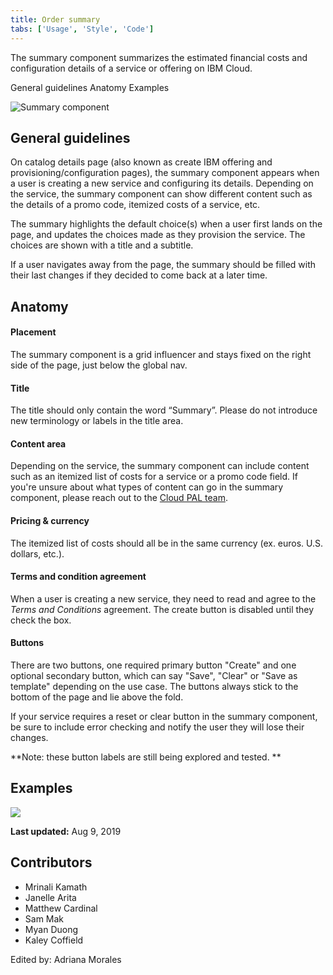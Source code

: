 ```yaml
---
title: Order summary
tabs: ['Usage', 'Style', 'Code']
---
```


<PageDescription>

The summary component summarizes the estimated financial costs and configuration details of a service or offering on IBM Cloud. 

</PageDescription>

<AnchorLinks>
  <AnchorLink>General guidelines</AnchorLink>
  <AnchorLink>Anatomy</AnchorLink>
  <AnchorLink>Examples</AnchorLink>
</AnchorLinks>

![Summary component](images/summary-hero.png)


## General guidelines

On catalog details page (also known as create IBM offering and provisioning/configuration pages), the summary component appears when a user is creating a new service and configuring its details. Depending on the service, the summary component can show different content such as the details of a promo code, itemized costs of a service, etc. 

The summary highlights the default choice(s) when a user first lands on the page, and updates the choices made as they provision the service. The choices are shown with a title and a subtitle.

If a user navigates away from the page, the summary should be filled with their last changes if they decided to come back at a later time. 

## Anatomy

#### Placement
The summary component is a grid influencer and stays fixed on the right side of the page, just below the global nav. 


#### Title
The title should only contain the word “Summary”. Please do not introduce new terminology or labels in the title area. 


#### Content area
Depending on the service, the summary component can include content such as an itemized list of costs for a service or a promo code field. If you're unsure about what types of content can go in the summary component, please reach out to the [Cloud PAL team](https://ibm-cloudplatform.slack.com/messages/CGFD1CV4J). 

#### Pricing & currency
The itemized list of costs should all be in the same currency (ex. euros. U.S. dollars, etc.).

#### Terms and condition agreement
When a user is creating a new service, they need to read and agree to the _Terms and Conditions_ agreement. The create button is disabled until they check the box.

#### Buttons
There are two buttons, one required primary button "Create" and one optional secondary button, which can say "Save", "Clear" or "Save as template" depending on the use case. The buttons always stick to the bottom of the page and lie above the fold. 

If your service requires a reset or clear button in the summary component, be sure to include error checking and notify the user they will lose their changes.

**Note: these button labels are still being explored and tested. **

## Examples

![](images/kubernetes-example.png)



**Last updated:** Aug 9, 2019


## Contributors

- Mrinali Kamath
- Janelle Arita
- Matthew Cardinal
- Sam Mak
- Myan Duong
- Kaley Coffield

Edited by: Adriana Morales
